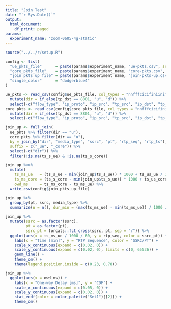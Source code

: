 ```yaml
---
title: "Join Test"
date: "`r Sys.Date()`"
output:
  html_document:
    df_print: paged
params:
  experiment_name: "zoom-0605-4g-static"
---
```


```R
source("../../r/setup.R")

config <- list(
  "ue_pkts_file"      = paste(params$experiment_name, "ue-pkts.csv", sep = "-"),
  "core_pkts_file"    = paste(params$experiment_name, "core-pkts.csv", sep = "-"),
  "join_pkts_up_file" = paste(params$experiment_name, "join-pkts-up.csv", sep = "-"),
  "single_color"      = "dodgerblue4"
)
```

```r
ue_pkts <- read_csv(config$ue_pkts_file, col_types = "nnfffcicifiniiniff") %>%
  mutate(dir = if_else(tp_dst == 8801, "u", "d")) %>%
  select(-c("flow_type", "ip_proto", "ip_src", "tp_src", "ip_dst", "tp_dst", "drop"))
core_pkts <- read_csv(config$core_pkts_file, col_types = "nnfffcicifiniiniff") %>%
  mutate(dir = if_else(tp_dst == 8801, "u", "d")) %>%
  select(-c("flow_type", "ip_proto", "ip_src", "tp_src", "ip_dst", "tp_dst", "drop"))
```


```r
join_up <- full_join(
  ue_pkts %>% filter(dir == "u"),
  core_pkts %>% filter(dir == "u"),
  by = join_by("dir", "media_type", "ssrc", "pt", "rtp_seq", "rtp_ts"),
  suffix = c("_ue", "_core")) %>%
  select(-c("dir")) %>%
  filter(!is.na(ts_s_ue) & !is.na(ts_s_core))
```

```r
join_up %<>%
  mutate(
    ts_ms_ue   = (ts_s_ue - min(join_up$ts_s_ue)) * 1000 + ts_us_ue / 1000,
    ts_ms_core = (ts_s_core - min(join_up$ts_s_ue)) * 1000 + ts_us_core / 1000,
    owd_ms     = ts_ms_core - ts_ms_ue) %>%
  write_csv(config$join_pkts_up_file)
```


```r
join_up %>%
  group_by(pt, ssrc, media_type) %>%
  summarize(n = n(), dur_min = (max(ts_ms_ue) - min(ts_ms_ue)) / 1000 / 60, .groups = "drop")
```

```r
join_up %>%
  mutate(ssrc = as.factor(ssrc),
         pt = as.factor(pt),
         ssrc_pt = forcats::fct_cross(ssrc, pt, sep = "/")) %>%
  ggplot(aes(x = ts_ms_ue / 1000 / 60, y = rtp_seq, color = ssrc_pt)) +
    labs(x = "Time [min]", y = "RTP Sequence", color = "SSRC/PT") +
    scale_x_continuous(expand = c(0.02, 0)) +
    scale_y_continuous(expand = c(0.02, 0), limits = c(0, 65536)) +
    geom_line() +
    theme_om() +
    theme(legend.position.inside = c(0.23, 0.78))
```

```r
join_up %>%
  ggplot(aes(x = owd_ms)) +
    labs(x = "One-way Delay [ms]", y = "CDF") +
    scale_x_continuous(expand = c(0.05, 0)) +
    scale_y_continuous(expand = c(0.02, 0)) +
    stat_ecdf(color = color_palette("Set1")[[2]]) +
    theme_om()
```

